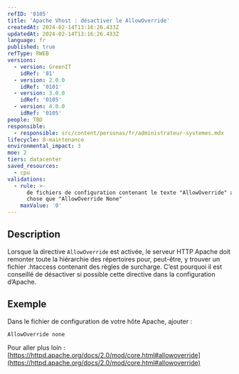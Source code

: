 ```yaml
---
refID: '0105'
title: 'Apache Vhost : désactiver le AllowOverride'
createdAt: 2024-02-14T13:16:26.433Z
updatedAt: 2024-02-14T13:16:26.433Z
language: fr
published: true
refType: RWEB
versions:
  - version: GreenIT
    idRef: '81'
  - version: 2.0.0
    idRef: '0101'
  - version: 3.0.0
    idRef: '0105'
  - version: 4.0.0
    idRef: '0105'
people: TBD
responsible:
  - responsible: src/content/personas/fr/administrateur-systemes.mdx
lifecycle: 8-maintenance
environmental_impact: 3
moe: 2
tiers: datacenter
saved_resources:
  - cpu
validations:
  - rule: >-
      de fichiers de configuration contenant le texte "AllowOverride" avec autre
      chose que "AllowOverride None"
    maxValue: '0'
---
```


## Description

Lorsque la directive `AllowOverride` est activée, le serveur HTTP Apache doit remonter toute la hiérarchie des répertoires pour,
peut-être, y trouver un fichier .htaccess contenant des règles de surcharge.
C’est pourquoi il est conseillé de désactiver si possible cette directive dans la configuration d’Apache.

## Exemple

Dans le fichier de configuration de votre hôte Apache, ajouter :

```apacheconf
AllowOverride none
```

Pour aller plus loin :
[https://httpd.apache.org/docs/2.0/mod/core.html#allowoverride](https://httpd.apache.org/docs/2.0/mod/core.html#allowoverride)

